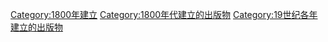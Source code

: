 {{Cat topic in year| topic=建立的出版物| year=1800}}

[[Category:1800年建立|Category:1800年建立]]
[[Category:1800年代建立的出版物|Category:1800年代建立的出版物]]
[[Category:19世纪各年建立的出版物|Category:19世纪各年建立的出版物]]